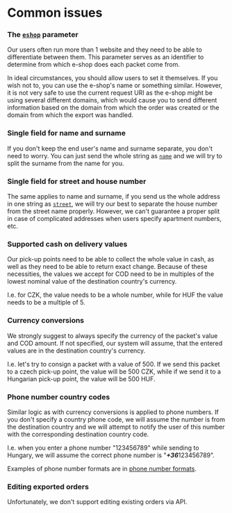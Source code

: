 # Common issues

### The [`eshop`](../api-reference/data-structures-reference#packetattributes) parameter

Our users often run more than 1 website and they need to be able to differentiate between them. This parameter serves as an identifier to determine from which e-shop does each packet come from.

In ideal circumstances, you should allow users to set it themselves. If you wish not to, you can use the e-shop's name or something similar. However, it is not very safe to use the current request URI as the e-shop might be using several different domains, which would cause you to send different information based on the domain from which the order was created or the domain from which the export was handled.

### Single field for name and surname

If you don't keep the end user's name and surname separate, you don't need to worry. You can just send the whole string as [`name`](../api-reference/data-structures-reference#packetattributes) and we will try to split the surname from the name for you.

### Single field for street and house number

The same applies to name and surname, if you send us the whole address in one string as [`street`](../api-reference/data-structures-reference#packetattributes), we will try our best to separate the house number from the street name properly. However, we can't guarantee a proper split in case of complicated addresses when users specify apartment numbers, etc.

### Supported cash on delivery values

Our pick-up points need to be able to collect the whole value in cash, as well as they need to be able to return exact change. Because of these necessities, the values we accept for COD need to be in multiples of the lowest nominal value of the destination country's currency.

I.e. for CZK, the value needs to be a whole number, while for HUF the value needs to be a multiple of 5.

### Currency conversions

We strongly suggest to always specify the currency of the packet's value and COD amount. If not specified, our system will assume, that the entered values are in the destination country's currency.
 
I.e. let's try to consign a packet with a value of 500. If we send this packet to a czech pick-up point, the value will be 500 CZK, while if we send it to a Hungarian pick-up point, the value will be 500 HUF.

### Phone number country codes

Similar logic as with currency conversions is applied to phone numbers. If you don't specify a country phone code, we will assume the number is from the destination country and we will attempt to notify the user of this number with the corresponding destination country code.

I.e. when you enter a phone number "123456789" while sending to Hungary, we will assume the correct phone number is "***+36***123456789".

Examples of phone number formats are in [phone number formats](../api-reference/phone-number-formats).

### Editing exported orders

Unfortunately, we don't support editing existing orders via API.
